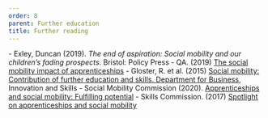 ```yaml
---
order: 8
parent: Further education
title: Further reading
---
```


<FurtherReading>
  - Exley, Duncan (2019). <i>The end of aspiration: Social mobility and our children’s fading prospects</i>. Bristol: Policy Press
  - QA. (2019) <a href="https://www.qa.com/media/13940/qa-the-social-mobility-impact-of-apprenticeships-full-report.pdf">The social mobility impact of apprenticeships</a>
  - Gloster, R. et al. (2015) <a href="https://www.gov.uk/government/publications/social-mobility-contribution-of-further-education-and-skills">Social mobility: Contribution of further education and skills. Department for Business</a>, Innovation and Skills
  - Social Mobility Commission (2020). <a href="https://assets.publishing.service.gov.uk/government/uploads/system/uploads/attachment_data/file/894303/Apprenticeships_and_social_mobility_report.pdf">Apprenticeships and social mobility: Fulfilling potential</a>
  - Skills Commission. (2017) <a href="https://www.policyconnect.org.uk/sc/sites/site_sc/files/report/469/fieldreportdownload/aspotlightonapprenticeshipssocialmobilityweb.pdf">Spotlight on apprenticeships and social mobility</a>
</FurtherReading>
